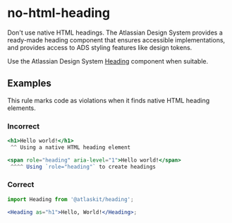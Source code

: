 # no-html-heading

Don't use native HTML headings. The Atlassian Design System provides a ready-made heading component
that ensures accessible implementations, and provides access to ADS styling features like design
tokens.

Use the Atlassian Design System [Heading](/components/heading/) component when suitable.

## Examples

This rule marks code as violations when it finds native HTML heading elements.

### Incorrect

```jsx
<h1>Hello world!</h1>
 ^^ Using a native HTML heading element

<span role="heading" aria-level="1">Hello world!</span>
 ^^^^ Using `role="heading"` to create headings
```

### Correct

```jsx
import Heading from '@atlaskit/heading';

<Heading as="h1">Hello, World!</Heading>;
```
